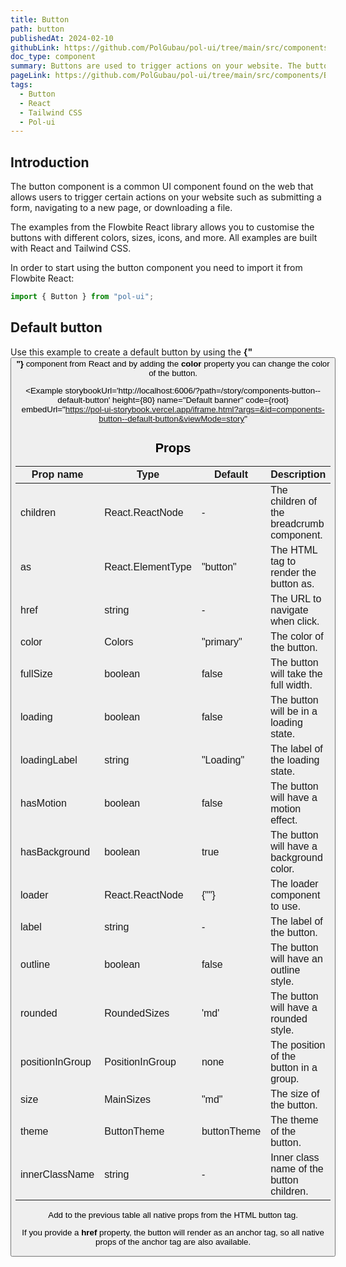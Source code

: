 ```yaml
---
title: Button
path: button
publishedAt: 2024-02-10
githubLink: https://github.com/PolGubau/pol-ui/tree/main/src/components/Button
doc_type: component
summary: Buttons are used to trigger actions on your website. The button component from Pol-ui allows you to customise the buttons with different colors, sizes, icons, and more. All examples are built with React and Tailwind CSS.
pageLink: https://github.com/PolGubau/pol-ui/tree/main/src/components/Button
tags:
  - Button
  - React
  - Tailwind CSS
  - Pol-ui
---
```



## Introduction

The button component is a common UI component found on the web that allows users to trigger certain actions on your website such as submitting a form, navigating to a new page, or downloading a file.

The examples from the Flowbite React library allows you to customise the buttons with different colors, sizes, icons, and more. All examples are built with React and Tailwind CSS.

In order to start using the button component you need to import it from Flowbite React:

```jsx
import { Button } from "pol-ui";
```

## Default button

Use this example to create a default button by using the **{"<Button>"}** component from React and by adding the **color** property you can change the color of the button.

 <Example
 storybookUrl='http://localhost:6006/?path=/story/components-button--default-button'
  height={80}
name="Default banner"
code={root}
embedUrl="https://pol-ui-storybook.vercel.app/iframe.html?args=&id=components-button--default-button&viewMode=story"

>

  <RootCode />
</Example>

## Props

| Prop name       | Type              | Default       | Description                               |
| --------------- | ----------------- | ------------- | ----------------------------------------- |
| children        | React.ReactNode   | -             | The children of the breadcrumb component. |
| as              | React.ElementType | "button"      | The HTML tag to render the button as.     |
| href            | string            | -             | The URL to navigate when click.           |
| color           | Colors            | "primary"     | The color of the button.                  |
| fullSize        | boolean           | false         | The button will take the full width.      |
| loading         | boolean           | false         | The button will be in a loading state.    |
| loadingLabel    | string            | "Loading"     | The label of the loading state.           |
| hasMotion       | boolean           | false         | The button will have a motion effect.     |
| hasBackground   | boolean           | true          | The button will have a background color.  |
| loader          | React.ReactNode   | {"<Loader/>"} | The loader component to use.              |
| label           | string            | -             | The label of the button.                  |
| outline         | boolean           | false         | The button will have an outline style.    |
| rounded         | RoundedSizes      | 'md'          | The button will have a rounded style.     |
| positionInGroup | PositionInGroup   | none          | The position of the button in a group.    |
| size            | MainSizes         | "md"          | The size of the button.                   |
| theme           | ButtonTheme       | buttonTheme   | The theme of the button.                  |
| innerClassName  | string            | -             | Inner class name of the button children.  |

Add to the previous table all native props from the HTML button tag.

If you provide a **href** property, the button will render as an anchor tag, so all native props of the anchor tag are also available.
